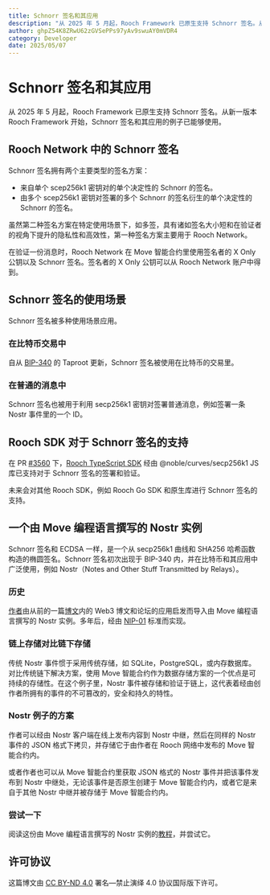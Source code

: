 ```yaml
---
title: Schnorr 签名和其应用
description: "从 2025 年 5 月起，Rooch Framework 已原生支持 Schnorr 签名。从新一版本 Rooch Framework 开始，Schnorr 签名和其应用的例子已能够使用。"
author: ghpZ54K8ZRwU62zGVSePPs97yAv9swuAY0mVDR4
category: Developer
date: 2025/05/07
---
```



<PostHeader />

# Schnorr 签名和其应用

从 2025 年 5 月起，Rooch Framework 已原生支持 Schnorr 签名。从新一版本 Rooch Framework 开始，Schnorr 签名和其应用的例子已能够使用。

## Rooch Network 中的 Schnorr 签名

Schnorr 签名拥有两个主要类型的签名方案：

- 来自单个 scep256k1 密钥对的单个决定性的 Schnorr 的签名。
- 由多个 scep256k1 密钥对签署的多个 Schnorr 的签名衍生的单个决定性的 Schnorr 的签名。

虽然第二种签名方案在特定使用场景下，如多签，具有诸如签名大小短和在验证者的视角下提升的隐私性和高效性，第一种签名方案主要用于 Rooch Network。

在验证一份消息时，Rooch Network 在 Move 智能合约里使用签名者的 X Only 公钥以及 Schnorr 签名。签名者的 X Only 公钥可以从 Rooch Network 账户中得到。

## Schnorr 签名的使用场景

Schnorr 签名被多种使用场景应用。

### 在比特币交易中

自从 [BIP-340](https://github.com/bitcoin/bips/blob/master/bip-0340.mediawiki) 的 Taproot 更新，Schnorr 签名被使用在比特币的交易里。

### 在普通的消息中

Schnorr 签名也被用于利用 secp256k1 密钥对签署普通消息，例如签署一条 Nostr 事件里的一个 ID。

## Rooch SDK 对于 Schnorr 签名的支持

在 PR [#3560](https://github.com/rooch-network/rooch/pull/3560) 下，[Rooch TypeScript SDK](https://github.com/rooch-network/rooch/tree/9dddf60639ef37e4f33097f1203cc21e0c86b0ef/sdk/typescript/rooch-sdk) 经由 @noble/curves/secp256k1 JS 库已支持对于 Schnorr 签名的签署和验证。

未来会对其他 Rooch SDK，例如 Rooch Go SDK 和原生库进行 Schnorr 签名的支持。

## 一个由 Move 编程语言撰写的 Nostr 实例

Schnorr 签名和 ECDSA 一样，是一个从 secp256k1 曲线和 SHA256 哈希函数构造的椭圆签名。Schnorr 签名初次出现于 BIP-340 内，并在比特币和其应用中广泛使用，例如 Nostr（Notes and Other Stuff Transmitted by Relays）。

### 历史

[作者](https://github.com/ghpZ54K8ZRwU62zGVSePPs97yAv9swuAY0mVDR4)由从前的一篇[博文](./release-230717.zh-CN.mdx)内的 Web3 博文和论坛的应用启发而导入由 Move 编程语言撰写的 Nostr 实例。多年后，经由 [NIP-01](https://github.com/nostr-protocol/nips/blob/master/01.md) 标准而实现。

### 链上存储对比链下存储

传统 Nostr 事件惯于采用传统存储，如 SQLite，PostgreSQL，或内存数据库。对比传统链下解决方案，使用 Move 智能合约作为数据存储方案的一个优点是可持续的存储性。在这个例子里，Nostr 事件被存储和验证于链上，这代表着经由创作者所拥有的事件的不可篡改的，安全和持久的特性。

### Nostr 例子的方案

作者可以经由 Nostr 客户端在线上发布内容到 Nostr 中继，然后在同样的 Nostr 事件的 JSON 格式下拷贝，并存储它于由作者在 Rooch 网络中发布的 Move 智能合约内。

或者作者也可以从 Move 智能合约里获取 JSON 格式的 Nostr 事件并把该事件发布到 Nostr 中继处，无论该事件是否原生创建于 Move 智能合约内，或者它是来自于其他 Nostr 中继并被存储于 Move 智能合约内。

### 尝试一下

阅读这份由 Move 编程语言撰写的 Nostr 实例的[教程](https://github.com/rooch-network/rooch/blob/058106578825d2e5122136531f017af04b112b43/examples/nostr/README.md)，并尝试它。

## 许可协议

这篇博文由 [CC BY-ND 4.0](https://creativecommons.org/licenses/by-nd/4.0/legalcode.txt) 署名—禁止演绎 4.0 协议国际版下许可。
